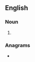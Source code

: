 ==English==

===Noun===
{{head|en|noun plural form}}

# {{plural of|heirloom|lang=en}}

===Anagrams===
* {{anagrams|en|a=ehilmoors|holorimes}}